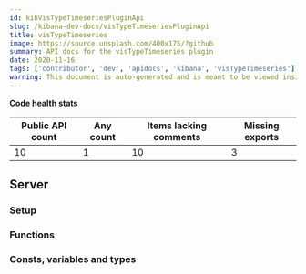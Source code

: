 ```yaml
---
id: kibVisTypeTimeseriesPluginApi
slug: /kibana-dev-docs/visTypeTimeseriesPluginApi
title: visTypeTimeseries
image: https://source.unsplash.com/400x175/?github
summary: API docs for the visTypeTimeseries plugin
date: 2020-11-16
tags: ['contributor', 'dev', 'apidocs', 'kibana', 'visTypeTimeseries']
warning: This document is auto-generated and is meant to be viewed inside our experimental, new docs system. Reach out in #docs-engineering for more info.
---
```







**Code health stats**

| Public API count  | Any count | Items lacking comments | Missing exports | 
|-------------------|-----------|------------------------|-----------------|
| 10 | 1 | 10 | 3 |

## Server

### Setup
<DocDefinitionList data={[visTypeTimeseriesObj.server.setup]}/>

### Functions
<DocDefinitionList data={visTypeTimeseriesObj.server.functions}/>

### Consts, variables and types
<DocDefinitionList data={visTypeTimeseriesObj.server.misc}/>

